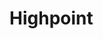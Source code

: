 
# Highpoint

<ProjectDetails
  region="North"
  house="House Whitehill"
  type="Castle"
  status="Not Started"
  warp="/warp highpoint"
  projectLead=""
  dateStarted="Invalid Date"
  dateCompleted="Invalid Date"
/>
